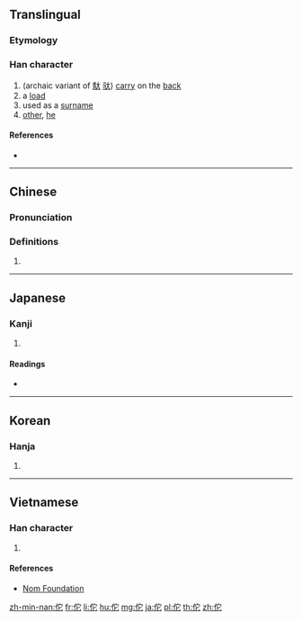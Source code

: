 {{character info/new}}
==Translingual==
===Etymology===
{{Han etyl}}
===Han character===
{{Han char|rn=9|rad=人|as=05|sn=7|four=23211|canj=OJP|ids=⿰亻它}}

# (archaic variant of [[馱]] [[驮]]) [[carry]] on the [[back]]
# a [[load]]
# used as a [[surname]]
# [[other]], [[he]]

====References====
* {{Han ref|kx=0098.170|dkj=00513|dj=0208.070|hdz=10139.030|uh=4F57|ud=20311|bh=A6EF|bd=42735}}

----

==Chinese==
{{zh-forms}}

===Pronunciation===
{{zh-pron
|m=tuó,tuō
|c=taa4,to1,to4
|mn=tô
|mc=y
|oc=y
|ma=
|cat=v,n,pn
}}

===Definitions===
{{zh-hanzi}}

# {{rfdef|lang=zh}}

----

==Japanese==

===Kanji===
{{ja-kanji|grade=|rs=人05}}

# {{defn|lang=ja|sort=人05}}

====Readings====
* {{ja-readings|on=[[た]] (ta)|kun=[[ほか]] (hoka), [[わびる]] (wabiru)}}

----

==Korean==

===Hanja===
{{ko-hanja|hangeul=타|rv=ta|mr=t'a}}

# {{defn|lang=ko|sort=人05}}

----

==Vietnamese==

===Han character===
{{vi-hantu|[[đà]]|rs=人05}}

# {{defn|lang=vi|sort=人05}}

====References====
* [http://nomfoundation.org/common/nom_details.php?codepoint=4f57 Nom Foundation]

[[zh-min-nan:佗]]
[[fr:佗]]
[[li:佗]]
[[hu:佗]]
[[mg:佗]]
[[ja:佗]]
[[pl:佗]]
[[th:佗]]
[[zh:佗]]